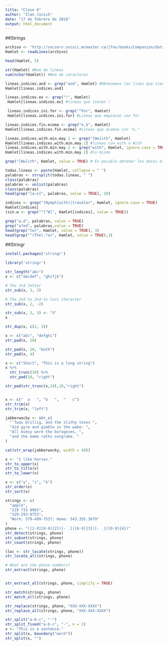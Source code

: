 ---
title: "Clase 6"
author: "Ilan Jinich"
date: "17 de febrero de 2018"
output: html_document
---
##Strings

```{r,cache=TRUE}
archivo <- "http://socserv.socsci.mcmaster.ca/jfox/books/Companion/data/Hamlet.txt"
Hamlet <- readLines(archivo)
```

```{r}
head(Hamlet, 5)
```

```{r}
str(Hamlet) #Num de lineas
sum(nchar(Hamlet)) #Num de caracteres
```
```{r}
lineas.indices.and <- grep("and", Hamlet) #Obtenemos las lines que tienen "and"
Hamlet[lineas.indices.and]
```

```{r}
lineas.indices.ex <- grep("!", Hamlet)
 Hamlet[lineas.indices.ex] #lineas que tienen !
```

```{r}
 lineas.indices.ini.for <- grep("^For", Hamlet)
 Hamlet[lineas.indices.ini.for] #Lineas que empiezan con for
```

```{r}
lineas.indices.fin.ecoma <- grep("e,$", Hamlet)
Hamlet[lineas.indices.fin.ecoma] #Lineas que acaban con "e,"
```

```{r}
lineas.indices.with.min.may.1 <- grep("[Ww]ith", Hamlet)
Hamlet[lineas.indices.with.min.may.1] #lineas con with o With
lineas.indices.with.min.may.2 <- grep("with", Hamlet, ignore.case = TRUE)
Hamlet[lineas.indices.with.min.may.2] #lo mismo

grep("[Ww]ith", Hamlet, value = TRUE) # Es posible obtener los datos directamente. 
```
```{r}
todas.lineas <- paste(Hamlet, collapse = " ")
palabras <- strsplit(todas.lineas, " ")
class(palabras)
palabras <- unlist(palabras)
class(palabras)
head(grep("[a-e]", palabras, value = TRUE), 20)
```

```{r}
indices <- grep("(Nymph|with)|traveler", Hamlet, ignore.case = TRUE)
Hamlet[indices]
(sin.w <- grep("^[^W]", Hamlet[indices], value = TRUE))
```

```{r}
grep("a.d", palabras, value = TRUE)
grep("a?ed", palabras,value = TRUE)
head(grep("to+", Hamlet, value = TRUE), 3)
head(grep("^(The).*a+", Hamlet, value = TRUE),3)
```

##Stringr
```{r,eval=FALSE}
install.packages('stringr')
```

```{r}
library('stringr')
```


```{r}
str_length("abc")
x <- c("abcdef", "ghifjk")

# The 3rd letter
str_sub(x, 3, 3)

# The 2nd to 2nd-to-last character
str_sub(x, 2, -2)

str_sub(x, 3, 3) <- "X"
x

str_dup(x, c(2, 3))
```

```{r}
x <- c("abc", "defghi")
str_pad(x, 10)

str_pad(x, 10, "both")
str_pad(x, 4)

x <- c("Short", "This is a long string")
x %>% 
  str_trunc(10) %>% 
  str_pad(10, "right")

str_pad(str_trunc(x,10),10,"right")


x <- c("  a   ", "b   ",  "   c")
str_trim(x)
str_trim(x, "left")

jabberwocky <- str_c(
  "`Twas brillig, and the slithy toves ",
  "did gyre and gimble in the wabe: ",
  "All mimsy were the borogoves, ",
  "and the mome raths outgrabe. "
)

cat(str_wrap(jabberwocky, width = 40))
```

```{r}
x <- "I like horses."
str_to_upper(x)
str_to_title(x)
str_to_lower(x)

x <- c("y", "i", "k")
str_order(x)
str_sort(x)
```

```{r}
strings <- c(
  "apple", 
  "219 733 8965", 
  "329-293-8753", 
  "Work: 579-499-7527; Home: 543.355.3679"
)
phone <- "([2-9][0-9]{2})[- .]([0-9]{3})[- .]([0-9]{4})"
str_detect(strings, phone)
str_subset(strings, phone)
str_count(strings, phone)

(loc <- str_locate(strings, phone))
str_locate_all(strings, phone)

# What are the phone numbers?
str_extract(strings, phone)


str_extract_all(strings, phone, simplify = TRUE)

str_match(strings, phone)
str_match_all(strings, phone)
```

```{r}
str_replace(strings, phone, "XXX-XXX-XXXX")
str_replace_all(strings, phone, "XXX-XXX-XXXX")
```


```{r}
str_split("a-b-c", "-")
str_split_fixed("a-b-c", "-", n = 2)
x <- "This is a sentence."
str_split(x, boundary("word"))
str_split(x, "")
```

